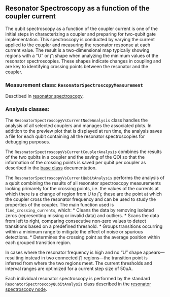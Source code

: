 ## Resonator Spectroscopy as a function of the coupler current

The qubit spectroscopy as a function of the coupler current is one of the initial steps in characterizing a coupler and preparing for two-qubit gate implementation. This spectroscopy is conducted by varying the current applied to the coupler and measuring the resonator response at each current value.
The result is a two-dimensional map typically showing regions with a "U" or $\bigcap$ shape when analyzing the minimum values of the resonator spectroscopies. These shapes indicate changes in coupling and are key to identifying crossing points between the resonator and the coupler.

### Measurement class: `ResonatorSpectroscopyMeasurement`

Desctibed in [resonator spectroscopy](resonator_spectroscopy_node.qmd).

### Analysis classes: 

The `ResonatorSpectroscopyVsCurrentNodeAnalysis` class handles the analysis of all selected couplers and manages the associated plots. In addition to the preview plot that is displayed at run time, the analysis saves a file for each qubit containing all the resonator spectroscopies for debugging purposes.

The `ResonatorSpectroscopyVsCurrentCouplerAnalysis` combines the results of the two qubits in a coupler and the saving of the QOI so that the information of the crossing points is saved per qubit per coupler as described in the [base class](../developer-quide/new_node_creation.qmd#base-classes) documentation.

The `ResonatorSpectroscopyVsCurrentQubitAnalysis` performs the analysis of a qubit combining the results of all resonator spectroscopy measurements looking primarely for the crossing points, i.e. the values of the currents at which there is a change of region from U to $\bigcap$; these are the point at which the coupler cross the resonator frequency and can be used to study the properties of the coupler. 
The main function used is `find_crossing_currents`, which:
* Cleans the data by removing isolated zeros (representing missing or invalid data) and outliers.
* Scans the data from left to right, comparing consecutive non-zero values to detect transitions based on a predefined threshold.
* Groups transitions occurring within a minimum range to mitigate the effect of noise or spurious detections.
* Determines the crossing point as the average position within each grouped transition region.

In cases where the resonator frequency is high and no "U" shape appears—resulting instead in two connected $\bigcap$ regions—the transition point is inferred from where the two regions meet.
The current thresholds and interval ranges are optimized for a current step size of 50uA. 

Each individual resonator spectroscopy is performed by the standard `ResonatorSpectroscopyQubitAnalysis` class described in the [resonator spectroscopy node](resonator_spectroscopy_node.qmd).